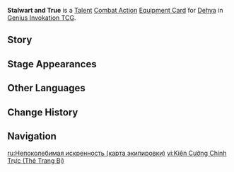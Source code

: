 {{About|the [[Genius Invokation TCG]] Equipment Card|[[Dehya]]'s [[4th Ascension Passive]]|Stalwart and True}}
{{Genius Invokation TCG Infobox
|title     = Stalwart and True
|id        = 213091
|image     = Stalwart and True Equipment Card.png
|type      = Equipment Card
|group     = Talent;Combat Action
|character = Dehya
|skill     = Molten Inferno
|effect    = '''Combat Action''': When your active character is '''Dehya''', equip this card.<br>After Dehya equips this card, immediately use '''[[Molten Inferno (Character Card Skill)|Molten Inferno]]''' once.<br>'''End Phase:''' If your Dehya, who has this card equipped, has no more than 6 HP, heal that character for 2 HP.
|matching  = 4
|element   = Pyro
|source1   = Achieve victory within 6 Rounds in [[Genius Invokation TCG/Stage/Dehya/Friendly Fracas|Friendly Fracas (Dehya)]]
|source2   = Win with less than 2 characters defeated in [[Genius Invokation TCG/Stage/Dehya/Friendly Fracas|Friendly Fracas (Dehya)]]
}}
'''Stalwart and True''' is a [[Talent Card|Talent]] [[Combat Action Card|Combat Action]] [[Equipment Card]] for [[Dehya (Character Card)|Dehya]] in [[Genius Invokation TCG]].

==Story==
{{Description|"Don't hold back, let's go!"|title=Dehya: Stalwart and True}}

==Stage Appearances==
{{Genius Invokation TCG Stage Appearances}}

==Other Languages==
{{Other Languages|Transclude=Stalwart and True}}

==Change History==
{{Change History|4.1}}

==Navigation==
{{Genius Invokation TCG Navbox|Equipment Card}}

[[ru:Непоколебимая искренность (карта экипировки)]]
[[vi:Kiên Cường Chính Trực (Thẻ Trang Bị)]]